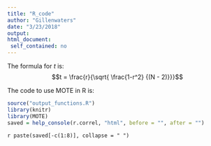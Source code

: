 ```yaml
---
title: "R_code"
author: "Gillenwaters"
date: "3/23/2018"
output: 
html_document:
 self_contained: no
---
```


The formula for *t* is: $$t = \frac{r}{\sqrt{ \frac{1-r^2} {(N - 2)}}}$$

The code to use MOTE in R is: 
 
```r
source("output_functions.R")
library(knitr)
library(MOTE)
saved = help_console(r.correl, "html", before = "", after = "")
```
 
`r paste(saved[-c(1:8)], collapse = " ")`